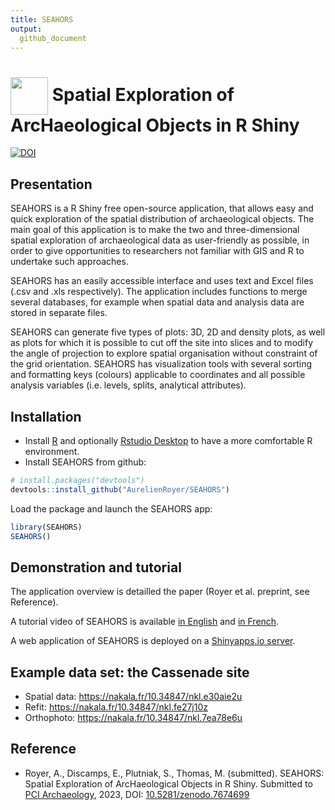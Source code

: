 ```yaml
---
title: SEAHORS
output:
  github_document
---
```



# [<img src="https://raw.githubusercontent.com/AurelienRoyer/SEAHORS/main/www/logo1.png" height="60em" align="center"/>](https://github.com/AurelienRoyer/SEAHORS) Spatial Exploration of ArcHaeological Objects in R Shiny

[![DOI](https://zenodo.org/badge/581203118.svg)](https://zenodo.org/badge/latestdoi/581203118)

## Presentation

SEAHORS is a R Shiny free open-source application, that allows easy and
quick exploration of the spatial distribution of archaeological objects.
The main goal of this application is to make the two and
three-dimensional spatial exploration of archaeological data as
user-friendly as possible, in order to give opportunities to researchers
not familiar with GIS and R to undertake such approaches.

SEAHORS has an easily accessible interface and uses text and Excel files
(.csv and .xls respectively). The application includes functions to
merge several databases, for example when spatial data and analysis data
are stored in separate files.

SEAHORS can generate five types of plots: 3D, 2D and density plots, as
well as plots for which it is possible to cut off the site into slices
and to modify the angle of projection to explore spatial organisation
without constraint of the grid orientation. SEAHORS has visualization
tools with several sorting and formatting keys (colours) applicable to
coordinates and all possible analysis variables (i.e. levels, splits,
analytical attributes).

## Installation

* Install [R](https://www.r-project.org) and optionally [Rstudio Desktop](https://posit.co/download/rstudio-desktop) to have a more comfortable R environment.
* Install SEAHORS from github:

```r
# install.packages("devtools")
devtools::install_github("AurelienRoyer/SEAHORS")
```

Load the package and launch the SEAHORS app:

```r
library(SEAHORS)
SEAHORS()
```

## Demonstration and tutorial

The application overview is detailled the paper (Royer et al. preprint,
see Reference).

A tutorial video of SEAHORS is available [in English](https://nakala.fr/10.34847/nkl.3fdd6h8j) and [in French](https://nakala.fr/10.34847/nkl.65bf1h72).

A web application of SEAHORS is deployed on a [Shinyapps.io server](https://aurelienroyer.shinyapps.io/Seahors).

## Example data set: the Cassenade site

* Spatial data: <https://nakala.fr/10.34847/nkl.e30aie2u>
* Refit: <https://nakala.fr/10.34847/nkl.fe27j10z>
* Orthophoto: <https://nakala.fr/10.34847/nkl.7ea78e6u>

## Reference

* Royer, A., Discamps, E., Plutniak, S., Thomas, M. (submitted). SEAHORS: Spatial Exploration of ArcHaeological Objects in R Shiny. Submitted to [PCI Archaeology](https://archaeo.peercommunityin.org/PCIArchaeology), 2023, DOI: [10.5281/zenodo.7674699](https://doi.org/10.5281/zenodo.7674699)  

